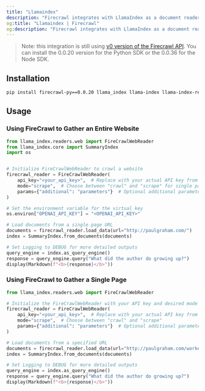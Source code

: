 ```yaml
---
title: "Llamaindex"
description: "Firecrawl integrates with LlamaIndex as a document reader."
og:title: "Llamaindex | Firecrawl"
og:description: "Firecrawl integrates with LlamaIndex as a document reader."
---
```


> Note: this integration is still using [v0 version of the Firecrawl API](/v0/introduction). You can install the 0.0.20 version for the Python SDK or the 0.0.36 for the Node SDK.

## Installation

```bash
pip install firecrawl-py==0.0.20 llama_index llama-index llama-index-readers-web

```

## Usage

### Using FireCrawl to Gather an Entire Website

```python
from llama_index.readers.web import FireCrawlWebReader
from llama_index.core import SummaryIndex
import os


# Initialize FireCrawlWebReader to crawl a website
firecrawl_reader = FireCrawlWebReader(
    api_key="<your_api_key>",  # Replace with your actual API key from https://www.firecrawl.dev/
    mode="scrape",  # Choose between "crawl" and "scrape" for single page scraping
    params={"additional": "parameters"}  # Optional additional parameters
)

# Set the environment variable for the virtual key
os.environ["OPENAI_API_KEY"] = "<OPENAI_API_KEY>"

# Load documents from a single page URL
documents = firecrawl_reader.load_data(url="http://paulgraham.com/")
index = SummaryIndex.from_documents(documents)

# Set Logging to DEBUG for more detailed outputs
query_engine = index.as_query_engine()
response = query_engine.query("What did the author do growing up?")
display(Markdown(f"<b>{response}</b>"))
```

### Using FireCrawl to Gather a Single Page

```python
from llama_index.readers.web import FireCrawlWebReader

# Initialize the FireCrawlWebReader with your API key and desired mode
firecrawl_reader = FireCrawlWebReader(
    api_key="<your_api_key>",  # Replace with your actual API key from https://www.firecrawl.dev/
    mode="scrape",  # Choose between "crawl" and "scrape"
    params={"additional": "parameters"}  # Optional additional parameters
)

# Load documents from a specified URL
documents = firecrawl_reader.load_data(url="http://paulgraham.com/worked.html")
index = SummaryIndex.from_documents(documents)

# Set Logging to DEBUG for more detailed outputs
query_engine = index.as_query_engine()
response = query_engine.query("What did the author do growing up?")
display(Markdown(f"<b>{response}</b>"))
```
